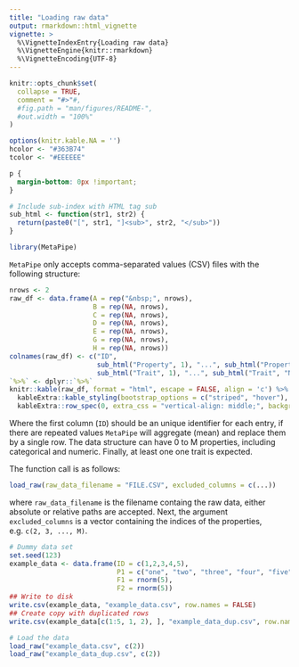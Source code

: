 ```yaml
---
title: "Loading raw data"
output: rmarkdown::html_vignette
vignette: >
  %\VignetteIndexEntry{Loading raw data}
  %\VignetteEngine{knitr::rmarkdown}
  %\VignetteEncoding{UTF-8}
---
```


```r
knitr::opts_chunk$set(
  collapse = TRUE,
  comment = "#>"#,
  #fig.path = "man/figures/README-",
  #out.width = "100%"
)

options(knitr.kable.NA = '')
hcolor <- "#363B74"
tcolor <- "#EEEEEE"
```

<!-- Extra CSS -->
```css
p {
  margin-bottom: 0px !important;
}
```

<!-- Utilitary functions -->
```r
# Include sub-index with HTML tag sub
sub_html <- function(str1, str2) {
  return(paste0("[", str1, "]<sub>", str2, "</sub>"))
}
```

```r
library(MetaPipe)
```

`MetaPipe` only accepts  comma-separated values (CSV) files with the following structure:

```r
nrows <- 2
raw_df <- data.frame(A = rep("&nbsp;", nrows),
                     B = rep(NA, nrows),
                     C = rep(NA, nrows),
                     D = rep(NA, nrows),
                     E = rep(NA, nrows),
                     G = rep(NA, nrows),
                     H = rep(NA, nrows))
colnames(raw_df) <- c("ID", 
                      sub_html("Property", 1), "...", sub_html("Property", "M"), 
                      sub_html("Trait", 1), "...", sub_html("Trait", "N"))
`%>%` <- dplyr::`%>%`
knitr::kable(raw_df, format = "html", escape = FALSE, align = 'c') %>%
  kableExtra::kable_styling(bootstrap_options = c("striped", "hover"), full_width = FALSE, position = 'center') %>%
  kableExtra::row_spec(0, extra_css = "vertical-align: middle;", background = hcolor, color = tcolor)
```

Where the first column (`ID`) should be an unique identifier for each entry, if there are repeated values `MetaPipe` will aggregate (mean) and replace them by a single row. The data structure can have 0 to M properties, including categorical and numeric. Finally, at least one one trait is expected.

The function call is as follows:
```r
load_raw(raw_data_filename = "FILE.CSV", excluded_columns = c(...))
```
where `raw_data_filename` is the filename containg the raw data, either absolute or relative paths are accepted. Next, the argument `excluded_columns` is a vector containing the indices of the properties, e.g. `c(2, 3, ..., M)`.

```r
# Dummy data set
set.seed(123)
example_data <- data.frame(ID = c(1,2,3,4,5),
                           P1 = c("one", "two", "three", "four", "five"), 
                           F1 = rnorm(5), 
                           F2 = rnorm(5))
## Write to disk
write.csv(example_data, "example_data.csv", row.names = FALSE)
## Create copy with duplicated rows
write.csv(example_data[c(1:5, 1, 2), ], "example_data_dup.csv", row.names = FALSE)

# Load the data
load_raw("example_data.csv", c(2))
load_raw("example_data_dup.csv", c(2))
```